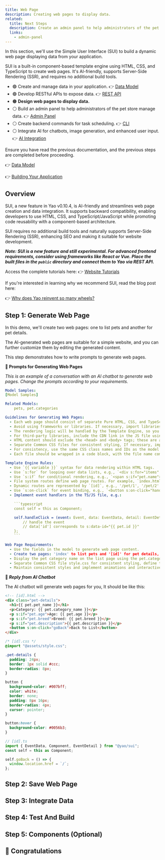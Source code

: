 ```yaml
---
title: Web Page
description: Creating web pages to display data.
related:
  title: Next Steps
  description: Create an admin panel to help administrators of the pet store manage data.
  links:
    - admin-panel
---
```


In this section, we'll use the Simple User Interface (SUI) to build a dynamic web page displaying data from your application.

SUI is a built-in component-based template engine using HTML, CSS, and TypeScript to create web pages. It's AI-friendly, supports Server-Side Rendering (SSR), and requires no additional build tools.

- 🟢 Create and manage data in your application. 👉 [Data Model](data-model)
- 🟢 Develop RESTful APIs to expose data. 👉 [REST API](rest-api)
- 🟠 **Design web pages to display data.**
- ⚪ Build an admin panel to help administrators of the pet store manage data. 👉 [Admin Panel](admin-panel)
- ⚪ Create backend commands for task scheduling. 👉 [CLI](cli)
- ⚪ Integrate AI for chatbots, image generation, and enhanced user input. 👉 [AI Integration](ai-integration)

Ensure you have read the previous documentation, and the previous steps are completed before proceeding.

👉 [Data Model](data-model)

👉 [Building Your Application](../building-your-application)

## Overview

SUI, a new feature in Yao v0.10.4, is AI-friendly and streamlines web page creation and data integration. It supports backward compatibility, enabling developers to use HTML, CSS, and TypeScript/JavaScript while promoting code reusability with a component-based architecture.

SUI requires no additional build tools and naturally supports Server-Side Rendering (SSR), enhancing SEO and making it suitable for website development.

**_Note: SUI is a new feature and still experimental. For advanced frontend requirements, consider using frameworks like React or Vue. Place the built files in the `public` directory and connect them to Yao via REST API._**

Access the complete tutorials here: 👉 [Website Tutorials](/docs/tutorials/website/getting-started)

If you're interested in learning why we recommend SUI, read the blog post here:

👉 [Why does Yao reinvent so many wheels?](/blog/Why-does-Yao-reinvent-so-many-wheels)

## Step 1: Generate Web Page

In this demo, we'll create two web pages: one to list pets and another for pet details.

The AI-generated web pages are suitable for a simple website, and you can further customize them by editing the generated content.

This step demonstrates how to write prompts to generate web pages.

**💬 Prompts for Generating Web Pages**

_This is an example of a conversation with an AI chatbot to generate web pages. Change the prompts according to your requirements._

````yaml
Model Samples:
[Model Samples]

Related Models:
    pets, pet.categories

Guidelines for Generating Web Pages:
  - Each web page should consist of separate Pure HTML, CSS, and TypeScript files. Use the same name with different extensions (e.g., index.html, index.css, index.ts).
  - Avoid using frameworks or libraries. If necessary, import libraries via the script tag.
  - The rendering logic will be handled by the Template Engine, so you don't need to implement it. Use the JS file for animations.
  - For third-party libraries, include the CDN link in the JS file using `import '<CDN link>';`.
  - HTML content should exclude the <head> and <body> tags; these are added by the SUI engine.
  - Separate Common CSS files for consistent styling, If necessary, import them into the CSS file using `import '@assets/[name].css';`.
  - For consistency, use the same CSS class names and IDs as the model fields.
  - Each file should be wrapped in a code block, with the file name commented at the top.

Template Engine Rules:
  - Use `{{ variable }}` syntax for data rendering within HTML tags.
  - Use `s:for` for looping over data lists, e.g., `<div s:for="items" s:for-item="pet"> <span>{{ pet.name }}</span> </div>`.
  - Use `s:if` for conditional rendering, e.g., `<span s:if="pet.name">{{ pet.name }}</span>`.
  - File system routes define web page routes. For example, `index.html` maps to '/', 'about.html' maps to '/about'.
  - Dynamic routes are represented by `[id]`, e.g., '/pet/1', '/pet/2' is '/[id]'.
  - Use `s:on-click` for event binding, e.g., `<button s:on-click="handleClick" s:data-id="{{ pet.id }}">Click</button>`.
  - Implement event handlers in the TS/JS file, e.g.:

    ```typescript
    const self = this as Component;

    self.handleClick = (event: Event, data: EventData, detail: EventDetail) => {
        // handle the event
        // data['id'] corresponds to s:data-id="{{ pet.id }}"
    };
    ```

Web Page Requirements:
  - Use the fields in the model to generate web page content.
  - Create two pages: 'index' to list pets and '[id]' for pet details, where 'id' is the pet's ID.
  - Display the pet category name on the list page using the pet.categories model.
  - Separate Common CSS file style.css for consistent styling, define the Common font, color, and spacing in the CSS file.
  - Maintain consistent styles and implement animations and interactive JS effects.

````

**🤖 _Reply from AI Chatbot_**

The AI chatbot will generate web pages for you, It should be like this:

```html
<!-- [id].html -->
<div class="pet-details">
  <h1>{{ pet.pet_name }}</h1>
  <p>Category: {{ pet.category_name }}</p>
  <p s:if="pet.age">Age: {{ pet.age }}</p>
  <p s:if="pet.breed">Breed: {{ pet.breed }}</p>
  <p s:if="pet.description">{{ pet.description }}</p>
  <button s:on-click="goBack">Back to List</button>
</div>
```

```css
/* [id].css */
@import "@assets/style.css";

.pet-details {
  padding: 24px;
  border: 1px solid #ccc;
  border-radius: 8px;
}

button {
  background-color: #007bff;
  color: white;
  border: none;
  padding: 8px 16px;
  border-radius: 4px;
  cursor: pointer;
}

button:hover {
  background-color: #0056b3;
}
```

```typescript
// [id].ts
import { EventData, Component, EventDetail } from "@yao/sui";
const self = this as Component;

self.goBack = () => {
  window.location.href = `/`;
};
```

## Step 2: Save Web Page

## Step 3: Integrate Data

## Step 4: Test And Build

## Step 5: Components (Optional)

## 🎉 Congratulations
